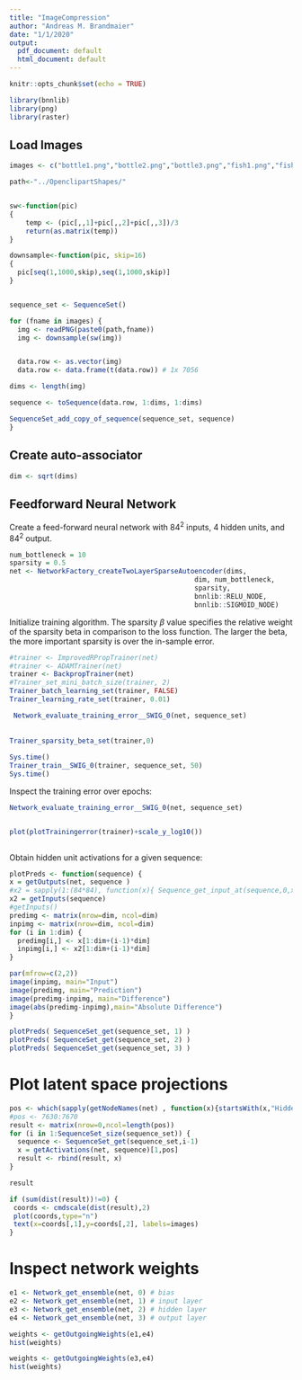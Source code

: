 ```yaml
---
title: "ImageCompression"
author: "Andreas M. Brandmaier"
date: "1/1/2020"
output:
  pdf_document: default
  html_document: default
---
```


```r
knitr::opts_chunk$set(echo = TRUE)
```

```r
library(bnnlib)
library(png)
library(raster)
```

## Load Images

```r

images <- c("bottle1.png","bottle2.png","bottle3.png","fish1.png","fish2.png","fish3.png")

path<-"../OpenclipartShapes/"


sw<-function(pic)
{
	temp <- (pic[,,1]+pic[,,2]+pic[,,3])/3
	return(as.matrix(temp))
}

downsample<-function(pic, skip=16)
{
  pic[seq(1,1000,skip),seq(1,1000,skip)]
}


sequence_set <- SequenceSet()

for (fname in images) {
  img <- readPNG(paste0(path,fname))
  img <- downsample(sw(img))


  data.row <- as.vector(img)
  data.row <- data.frame(t(data.row)) # 1x 7056

dims <- length(img)

sequence <- toSequence(data.row, 1:dims, 1:dims)

SequenceSet_add_copy_of_sequence(sequence_set, sequence)
}
```

## Create auto-associator

```r
dim <- sqrt(dims)
```

## Feedforward Neural Network

Create a feed-forward neural network with $84^2$ inputs, 4 hidden units, and $84^2$ output. 

```r
num_bottleneck = 10
sparsity = 0.5
net <- NetworkFactory_createTwoLayerSparseAutoencoder(dims,
                                              dim, num_bottleneck,
                                              sparsity, 
                                              bnnlib::RELU_NODE, 
                                              bnnlib::SIGMOID_NODE)
```


Initialize training algorithm. The sparsity $\beta$ value specifies the relative weight of the
sparsity beta in comparison to the loss function. The larger the beta, the more important sparsity is over the in-sample error.

```r
#trainer <- ImprovedRPropTrainer(net)
#trainer <- ADAMTrainer(net)
trainer <- BackpropTrainer(net)
#Trainer_set_mini_batch_size(trainer, 2)
Trainer_batch_learning_set(trainer, FALSE)
Trainer_learning_rate_set(trainer, 0.01)

 Network_evaluate_training_error__SWIG_0(net, sequence_set)
 
 
Trainer_sparsity_beta_set(trainer,0)
 
Sys.time()
Trainer_train__SWIG_0(trainer, sequence_set, 50)
Sys.time()
```

Inspect the training error over epochs:

```r
Network_evaluate_training_error__SWIG_0(net, sequence_set)


plot(plotTrainingerror(trainer)+scale_y_log10())
 
```

Obtain hidden unit activations for a given sequence:

```r

plotPreds <- function(sequence) {
x = getOutputs(net, sequence )
#x2 = sapply(1:(84*84), function(x){ Sequence_get_input_at(sequence,0,x-1)})
x2 = getInputs(sequence)
#getInputs()
predimg <- matrix(nrow=dim, ncol=dim)
inpimg <- matrix(nrow=dim, ncol=dim)
for (i in 1:dim) {
  predimg[i,] <- x[1:dim+(i-1)*dim]
  inpimg[i,] <- x2[1:dim+(i-1)*dim]
}

par(mfrow=c(2,2))
image(inpimg, main="Input")
image(predimg, main="Prediction")
image(predimg-inpimg, main="Difference")
image(abs(predimg-inpimg),main="Absolute Difference")
}

plotPreds( SequenceSet_get(sequence_set, 1) )
plotPreds( SequenceSet_get(sequence_set, 2) )
plotPreds( SequenceSet_get(sequence_set, 3) )

```

# Plot latent space projections

```r

pos <- which(sapply(getNodeNames(net) , function(x){startsWith(x,"Hidden")}))
#pos <- 7630:7670
result <- matrix(nrow=0,ncol=length(pos))
for (i in 1:SequenceSet_size(sequence_set)) {
  sequence <- SequenceSet_get(sequence_set,i-1)
  x = getActivations(net, sequence)[1,pos]
  result <- rbind(result, x)
}

result

if (sum(dist(result))!=0) {
 coords <- cmdscale(dist(result),2)
 plot(coords,type="n")
 text(x=coords[,1],y=coords[,2], labels=images)
}
```

# Inspect network weights

```r

e1 <- Network_get_ensemble(net, 0) # bias
e2 <- Network_get_ensemble(net, 1) # input layer
e3 <- Network_get_ensemble(net, 2) # hidden layer
e4 <- Network_get_ensemble(net, 3) # output layer

weights <- getOutgoingWeights(e1,e4)
hist(weights)

weights <- getOutgoingWeights(e3,e4)
hist(weights)
```